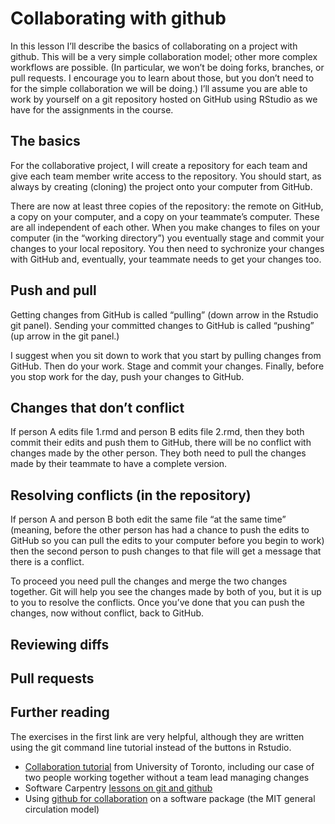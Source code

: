 # Collaborating with github {#collaboration}

In this lesson I'll describe the basics of collaborating on a project with github. This will be a very simple collaboration model; other more complex workflows are possible. (In particular, we won't be doing forks, branches, or pull requests. I encourage you to learn about those, but you don't need to for the simple collaboration we will be doing.) I'll assume you are able to work by yourself on a git repository hosted on GitHub using RStudio as we have for the assignments in the course.

## The basics

For the collaborative project, I will create a repository for each team and give each team member write access to the repository. You should start, as always by creating (cloning) the project onto your computer from GitHub.

There are now at least three copies of the repository: the remote on GitHub, a copy on your computer, and a copy on your teammate's computer. These are all independent of each other. When you make changes to files on your computer (in the "working directory") you eventually stage and commit your changes to your local repository. You then need to sychronize your changes with GitHub and, eventually, your teammate needs to get your changes too.

## Push and pull

Getting changes from GitHub is called "pulling" (down arrow in the Rstudio git panel). Sending your committed changes to GitHub is called "pushing" (up arrow in the git panel.)

I suggest when you sit down to work that you start by pulling changes from GitHub. Then do your work. Stage and commit your changes. Finally, before you stop work for the day, push your changes to GitHub.

## Changes that don't conflict

If person A edits file 1.rmd and person B edits file 2.rmd, then they both commit their edits and push them to GitHub, there will be no conflict with changes made by the other person. They both need to pull the changes made by their teammate to have a complete version.

## Resolving conflicts (in the repository)

If person A and person B both edit the same file "at the same time" (meaning, before the other person has had a chance to push the edits to GitHub so you can pull the edits to your computer before you begin to work) then the second person to push changes to that file will get a message that there is a conflict.

To proceed you need pull the changes and merge the two changes together. Git will help you see the changes made by both of you, but it is up to you to resolve the conflicts. Once you've done that you can push the changes, now without conflict, back to GitHub.


## Reviewing diffs


## Pull requests


## Further reading

The exercises in the first link are very helpful, although they are written using the git command line tutorial instead of the buttons in Rstudio.

* [Collaboration tutorial](https://uoftcoders.github.io/studyGroup/lessons/git/collaboration/lesson/) from University of Toronto, including our case of two people working together without a team lead managing changes
* Software Carpentry [lessons on git and github](https://swcarpentry.github.io/git-novice/)
* Using [github for collaboration](https://mitgcm-example.readthedocs.io/en/latest/contributing/contributing.html#using-git-and-github) on a software package (the MIT general circulation model)

